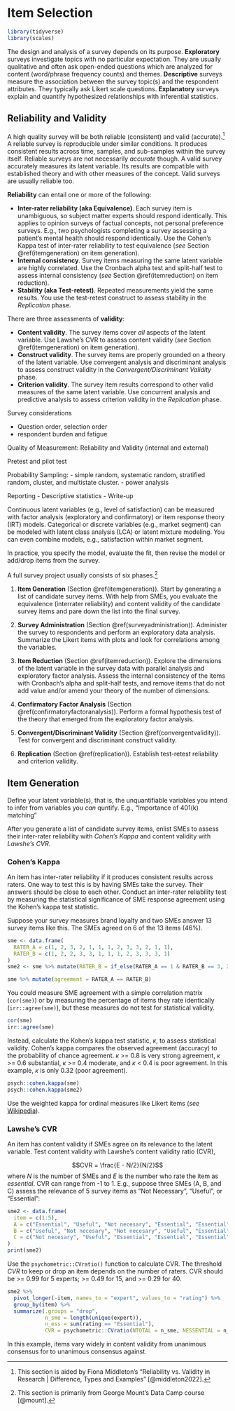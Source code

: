 # Item Selection {#sec-item-selection}

```r
library(tidyverse)
library(scales)
```

The design and analysis of a survey depends on its purpose. **Exploratory** surveys investigate topics with no particular expectation. They are usually qualitative and often ask open-ended questions which are analyzed for content (word/phrase frequency counts) and themes. **Descriptive** surveys measure the association between the survey topic(s) and the respondent attributes. They typically ask Likert scale questions. **Explanatory** surveys explain and quantify hypothesized relationships with inferential statistics.

## Reliability and Validity

A high quality survey will be both reliable (consistent) and valid (accurate).[^01-item_selection-1] A reliable survey is reproducible under similar conditions. It produces consistent results across time, samples, and sub-samples within the survey itself. Reliable surveys are not necessarily *accurate* though. A valid survey accurately measures its latent variable. Its results are compatible with established theory and with other measures of the concept. Valid surveys are usually reliable too.

[^01-item_selection-1]: This section is aided by Fiona Middleton's "Reliability vs. Validity in Research \| Difference, Types and Examples" [@middleton2022].

**Reliability** can entail one or more of the following:

-   **Inter-rater reliability (aka Equivalence)**. Each survey item is unambiguous, so subject matter experts should respond identically. This applies to opinion surveys of factual concepts, not personal preference surveys. E.g., two psychologists completing a survey assessing a patient's mental health should respond identically. Use the Cohen's Kappa test of inter-rater reliability to test equivalence (*see* Section \@ref(itemgeneration) on item generation).
-   **Internal consistency**. Survey items measuring the same latent variable are highly correlated. Use the Cronbach alpha test and split-half test to assess internal consistency (*see* Section \@ref(itemreduction) on item reduction).
-   **Stability (aka Test-retest)**. Repeated measurements yield the same results. You use the test-retest construct to assess stability in the *Replication* phase.

There are three assessments of **validity**:

-   **Content validity**. The survey items cover *all* aspects of the latent variable. Use Lawshe's CVR to assess content validity (*see* Section \@ref(itemgeneration) on item generation).
-   **Construct validity**. The survey items are properly grounded on a theory of the latent variable. Use convergent analysis and discriminant analysis to assess construct validity in the *Convergent/Discriminant Validity* phase.
-   **Criterion validity**. The survey item results correspond to other valid measures of the same latent variable. Use concurrent analysis and predictive analysis to assess criterion validity in the *Replication* phase.

Survey considerations

-   Question order, selection order
-   respondent burden and fatigue

Quality of Measurement: Reliability and Validity (internal and external)

Pretest and pilot test

Probability Sampling: - simple random, systematic random, stratified random, cluster, and multistate cluster. - power analysis

Reporting - Descriptive statistics - Write-up

Continuous latent variables (e.g., level of satisfaction) can be measured with factor analysis (exploratory and confirmatory) or item response theory (IRT) models. Categorical or discrete variables (e.g., market segment) can be modeled with latent class analysis (LCA) or latent mixture modeling. You can even combine models, e.g., satisfaction within market segment.

In practice, you specify the model, evaluate the fit, then revise the model or add/drop items from the survey.

A full survey project usually consists of six phases.[^01-item_selection-2]

[^01-item_selection-2]: This section is primarily from George Mount's Data Camp course [@mount].

1.  **Item Generation** (Section \@ref(itemgeneration)). Start by generating a list of candidate survey items. With help from SMEs, you evaluate the equivalence (interrater reliability) and content validity of the candidate survey items and pare down the list into the final survey.

2.  **Survey Administration** (Section \@ref(surveyadministration)). Administer the survey to respondents and perform an exploratory data analysis. Summarize the Likert items with plots and look for correlations among the variables.

3.  **Item Reduction** (Section \@ref(itemreduction)). Explore the dimensions of the latent variable in the survey data with parallel analysis and exploratory factor analysis. Assess the internal consistency of the items with Cronbach's alpha and split-half tests, and remove items that do not add value and/or amend your theory of the number of dimensions.

4.  **Confirmatory Factor Analysis** (Section \@ref(confirmatoryfactoranalysis)). Perform a formal hypothesis test of the theory that emerged from the exploratory factor analysis.

5.  **Convergent/Discriminant Validity** (Section \@ref(convergentvalidity)). Test for convergent and discriminant construct validity.

6.  **Replication** (Section \@ref(replication)). Establish test-retest reliability and criterion validity.

## Item Generation {#itemgeneration}

Define your latent variable(s), that is, the unquantifiable variables you intend to infer from variables you *can* quntify. E.g., "Importance of 401(k) matching"

After you generate a list of candidate survey items, enlist SMEs to assess their inter-rater reliability with *Cohen's Kappa* and content validity with *Lawshe's CVR*.

### Cohen's Kappa

An item has inter-rater reliability if it produces consistent results across raters. One way to test this is by having SMEs take the survey. Their answers should be close to each other. Conduct an inter-rater reliability test by measuring the statistical significance of SME response agreement using the Kohen's kappa test statistic.

Suppose your survey measures brand loyalty and two SMEs answer 13 survey items like this. The SMEs agreed on 6 of the 13 items (46%).

```r
sme <- data.frame(
  RATER_A = c(1, 2, 3, 2, 1, 1, 1, 2, 3, 3, 2, 1, 1),
  RATER_B = c(1, 2, 2, 3, 3, 1, 1, 1, 2, 3, 3, 3, 1)
)
sme2 <- sme %>% mutate(RATER_B = if_else(RATER_A == 1 & RATER_B == 3, 2, RATER_B))
```

```r
sme %>% mutate(agreement = RATER_A == RATER_B)
```

You could measure SME agreement with a simple correlation matrix (`cor(sme)`) or by measuring the percentage of items they rate identically (`irr::agree(sme)`), but these measures do not test for statistical validity.

```r
cor(sme)
irr::agree(sme)
```

Instead, calculate the Kohen's kappa test statistic, $\kappa$, to assess statistical validity. Cohen's kappa compares the observed agreement (accuracy) to the probability of chance agreement. $\kappa$ \>= 0.8 is very strong agreement, $\kappa$ \>= 0.6 substantial, $\kappa$ \>= 0.4 moderate, and $\kappa$ \< 0.4 is poor agreement. In this example, $\kappa$ is only 0.32 (poor agreement).

```r
psych::cohen.kappa(sme)
psych::cohen.kappa(sme2)
```

Use the weighted kappa for ordinal measures like Likert items (*see* [Wikipedia](https://en.wikipedia.org/wiki/Cohen%27s_kappa)).

### Lawshe's CVR

An item has content validity if SMEs agree on its relevance to the latent variable. Test content validity with Lawshe's content validity ratio (CVR),

$$CVR = \frac{E - N/2}{N/2}$$ where $N$ is the number of SMEs and $E$ is the number who rate the item as *essential*. CVR can range from -1 to 1. E.g., suppose three SMEs (A, B, and C) assess the relevance of 5 survey items as "Not Necessary", "Useful", or "Essential":

```r
sme2 <- data.frame(
  item = c(1:5),
  A = c("Essential", "Useful", "Not necesary", "Essential", "Essential"),
  B = c("Useful", "Not necesary", "Not necesary", "Useful", "Essential"),
  C = c("Not necesary", "Useful", "Essential", "Essential", "Essential")
)
print(sme2)
```

Use the `psychometric::CVratio()` function to calculate CVR. The threshold *CVR* to keep or drop an item depends on the number of raters. CVR should be \>= 0.99 for 5 experts; \>= 0.49 for 15, and \>= 0.29 for 40.

```r
sme2 %>% 
  pivot_longer(-item, names_to = "expert", values_to = "rating") %>%
  group_by(item) %>% 
  summarize(.groups = "drop",
            n_sme = length(unique(expert)),
            n_ess = sum(rating == "Essential"),
            CVR = psychometric::CVratio(NTOTAL = n_sme, NESSENTIAL = n_ess))
```

In this example, items vary widely in content validity from unanimous consensus for to unanimous consensus against.

